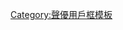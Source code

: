 {{Userbox
  |border-c = #000000
  |border-s = 1
  |id-c     = #FFFFFF
  |id-s     = 10
  |id-fc    = #000000
  |info-c   = #00ffff
  |info-s   = 8
  |info-fc  = #FFFF
  |id       = {{lang|ja|とまっ<br />ちゃん}}
  |info     = 這個用戶喜歡[[戶松遙]]。
}}<noinclude>[[Category:聲優用戶框模板]]</noinclude><includeonly>[[Category:喜歡戶松遙的維基人|{{PAGENAME}}]]</includeonly>